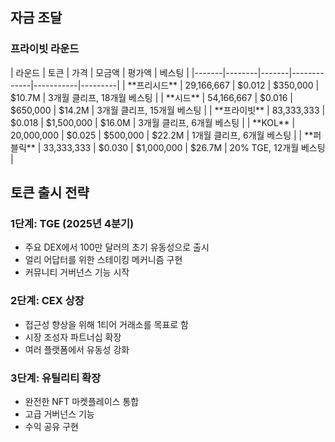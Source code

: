 
## 자금 조달

### 프라이빗 라운드

<Card className='mt-4 w-fit'>
| 라운드 | 토큰 | 가격 | 모금액 | 평가액 | 베스팅 |
|-------|--------|-------|-------------|-----------|---------|
| **프리시드** | 29,166,667 | $0.012 | $350,000 | $10.7M | 3개월 클리프, 18개월 베스팅 |
| **시드** | 54,166,667 | $0.016 | $650,000 | $14.2M | 3개월 클리프, 15개월 베스팅 |
| **프라이빗** | 83,333,333 | $0.018 | $1,500,000 | $16.0M | 3개월 클리프, 6개월 베스팅 |
| **KOL** | 20,000,000 | $0.025 | $500,000 | $22.2M | 1개월 클리프, 6개월 베스팅 |
| **퍼블릭** | 33,333,333 | $0.030 | $1,000,000 | $26.7M | 20% TGE, 12개월 베스팅 |
</Card>

## 토큰 출시 전략

### 1단계: TGE (2025년 4분기)
- 주요 DEX에서 100만 달러의 초기 유동성으로 출시
- 얼리 어답터를 위한 스테이킹 메커니즘 구현
- 커뮤니티 거버넌스 기능 시작

### 2단계: CEX 상장
- 접근성 향상을 위해 1티어 거래소를 목표로 함
- 시장 조성자 파트너십 확장
- 여러 플랫폼에서 유동성 강화

### 3단계: 유틸리티 확장
- 완전한 NFT 마켓플레이스 통합
- 고급 거버넌스 기능
- 수익 공유 구현